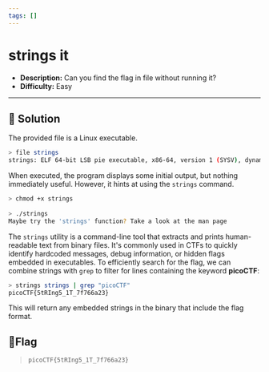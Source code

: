 ---
tags: []
---
# strings it

- **Description:** Can you find the flag in file without running it?
- **Difficulty:** Easy

---

## 🔎 Solution
The provided file is a Linux executable.
```bash
> file strings                           
strings: ELF 64-bit LSB pie executable, x86-64, version 1 (SYSV), dynamically linked, interpreter /lib64/ld-linux-x86-64.so.2, for GNU/Linux 3.2.0, BuildID[sha1]=0cdedfba33422d235dba8c90e00fb77b235f1ff8, not stripped
```

When executed, the program displays some initial output, but nothing immediately useful. However, it hints at using the `strings` command.
```bash
> chmod +x strings
                                                                                                                      
> ./strings       
Maybe try the 'strings' function? Take a look at the man page
```

The `strings` utility is a command-line tool that extracts and prints human-readable text from binary files. It's commonly used in CTFs to quickly identify hardcoded messages, debug information, or hidden flags embedded in executables.
To efficiently search for the flag, we can combine strings with `grep` to filter for lines containing the keyword **picoCTF**:
```bash
> strings strings | grep "picoCTF"
picoCTF{5tRIng5_1T_7f766a23}
```
This will return any embedded strings in the binary that include the flag format.

## 🚩Flag
> `picoCTF{5tRIng5_1T_7f766a23}`
